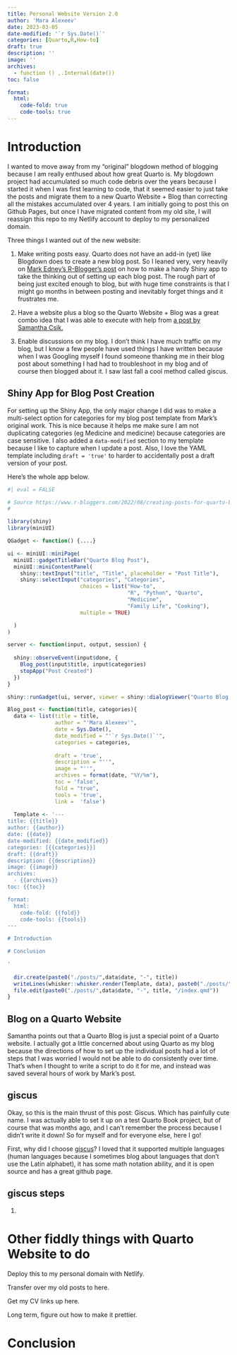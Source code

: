 ```yaml
---
title: Personal Website Version 2.0
author: 'Mara Alexeev'
date: 2023-03-05
date-modified: '`r Sys.Date()`'
categories: [Quarto,R,How-to]
draft: true
description: ''
image: ''
archives:
  - function () ,.Internal(date())
toc: false

format:
  html:
    code-fold: true
    code-tools: true
---
```


# Introduction

I wanted to move away from my "original" blogdown method of blogging because I am really enthused about how great Quarto is. My blogdown project had accumulated so much code debris over the years because I started it when I was first learning to code, that it seemed easier to just take the posts and migrate them to a new Quarto Website + Blog than correcting all the mistakes accumulated over 4 years. I am initially going to post this on Github Pages, but once I have migrated content from my old site, I will reassign this repo to my Netlify account to deploy to my personalized domain.

Three things I wanted out of the new website:

1) Make writing posts easy. Quarto does not have an add-in (yet) like Blogdown does to create a new blog post. So I leaned very, very heavily on [Mark Edney's R-Blogger's post](https://www.r-bloggers.com/2022/08/creating-posts-for-quarto-blog/) on how to make a handy Shiny app to take the thinking out of setting up each blog post. The rough part of being just excited enough to blog, but with huge time constraints is that I might go months in between posting and inevitably forget things and it frustrates me. 

2) Have a website plus a blog so the Quarto Website + Blog was a great combo idea that I was able to execute with help from [a post by Samantha Csik.](https://samanthacsik.github.io/posts/2022-10-24-quarto-blogs/)

3) Enable discussions on my blog. I don't think I have much traffic on my blog, but I know a few people have used things I have written because when I was Googling myself I found someone thanking me in their blog post about something I had had to troubleshoot in my blog and of course then blogged about it. I saw last fall a cool method called giscus.

## Shiny App for Blog Post Creation

For setting up the Shiny App, the only major change I did was to make a multi-select option for categories for my blog post template from Mark's original work. This is nice because it helps me make sure I am not duplicating categories (eg Medicine and medicine) because categories are case sensitive. I also added a `data-modified` section to my template because I like to capture when I update a post. Also, I love the YAML template including `draft = 'true'` to harder to accidentally post a draft version of your post.

Here's the whole app below.

```r
#| eval = FALSE

# Source https://www.r-bloggers.com/2022/08/creating-posts-for-quarto-blog/
#

library(shiny)
library(miniUI)

QGadget <- function() {....}

ui <- miniUI::miniPage(
  miniUI::gadgetTitleBar("Quarto Blog Post"),
  miniUI::miniContentPanel(
    shiny::textInput("title", "Title", placeholder = "Post Title"),
    shiny::selectInput("categories", "Categories", 
                       choices = list("How-to", 
                                      "R", "Python", "Quarto",
                                      "Medicine", 
                                      "Family Life", "Cooking"),
                       multiple = TRUE)

  )
)

server <- function(input, output, session) {
  
  shiny::observeEvent(input$done, {
    Blog_post(input$title, input$categories)
    stopApp("Post Created")
  })
}

shiny::runGadget(ui, server, viewer = shiny::dialogViewer("Quarto Blog Post"))

Blog_post <- function(title, categories){
  data <- list(title = title,
               author = "'Mara Alexeev'",
               date = Sys.Date(),
               date_modified = "'`r Sys.Date()`'",
               categories = categories,
                 
               draft = 'true',
               description = "''",
               image = "''",
               archives = format(date, "%Y/%m"),
               toc = 'false',
               fold = "true",
               tools = 'true',
               link =  'false')
  
  Template <- '---
title: {{title}}
author: {{author}}
date: {{date}}
date-modified: {{date_modified}}
categories: [{{categories}}]
draft: {{draft}}
description: {{description}}
image: {{image}}
archives:
  - {{archives}}
toc: {{toc}}

format:
  html:
    code-fold: {{fold}}
    code-tools: {{tools}}
---

# Introduction

# Conclusion

'
  
  dir.create(paste0("./posts/",data$date, "-", title))
  writeLines(whisker::whisker.render(Template, data), paste0("./posts/",data$date, "-", title, "/index.qmd"))
  file.edit(paste0("./posts/",data$date, "-", title, "/index.qmd"))
}


```

## Blog on a Quarto Website

Samantha points out that a Quarto Blog is just a special point of a Quarto website. I actually got a little concerned about using Quarto as my blog because the directions of how to set up the individual posts had a lot of steps that I was worried I would not be able to do consistently over time. That's when I thought to write a script to do it for me, and instead was saved several hours of work by Mark's post.

## giscus

Okay, so this is the main thrust of this post: Giscus. Which has painfully cute name. I was actually able to set it up on a test Quarto Book project, but of course that was months ago, and I can't remember the process because I didn't write it down! So for myself and for everyone else, here I go!

First, why did I choose [giscus](https://github.com/giscus/giscus)? I loved that it supported multiple languages (human languages because I sometimes blog about languages that don't use the Latin alphabet), it has some math notation ability, and it is open source and has a great github page. 

## giscus steps

1)

# Other fiddly things with Quarto Website to do

Deploy this to my personal domain with Netlify.

Transfer over my old posts to here.

Get my CV links up here.

Long term, figure out how to make it prettier.



# Conclusion



